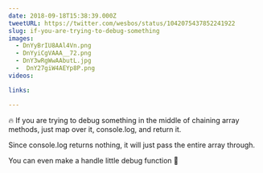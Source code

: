 ```yaml
---
date: 2018-09-18T15:38:39.000Z
tweetURL: https://twitter.com/wesbos/status/1042075437852241922
slug: if-you-are-trying-to-debug-something
images:
  - DnYyBrIU8AAl4Vn.png
  - DnYyiCgVAAA__72.png
  - DnY3wRgWwAAbutL.jpg
  -  DnY27giW4AEYp8P.png
videos:

links:

---
```

🔥 If you are trying to debug something in the middle of chaining array methods, just map over it, console.log, and return it.

Since console.log returns nothing, it will just pass the entire array through.

You can even make a handle little debug function 🐛
